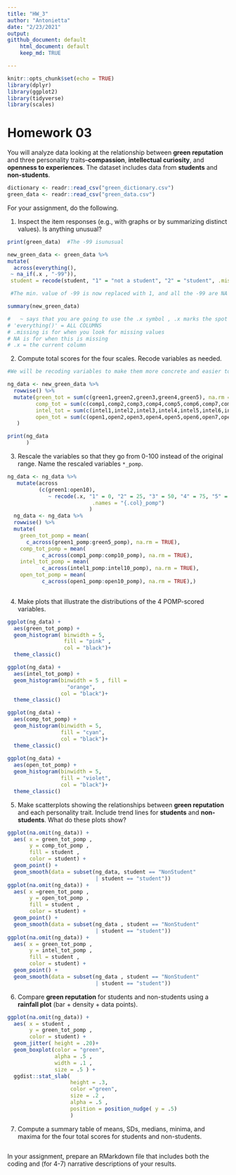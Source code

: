 ```yaml
---
title: "HW_3"
author: "Antonietta"
date: "2/23/2021"
output: 
gitthub_document: default 
    html_document: default 
    keep_md: TRUE

---
```


```r

knitr::opts_chunk$set(echo = TRUE)
library(dplyr) 
library(ggplot2)
library(tidyverse)
library(scales)

```

# Homework 03

You will analyze data looking at the relationship between **green reputation** and three personality traits--**compassion**, **intellectual curiosity**, and **openness to experiences**.
The dataset includes data from **students** and **non-students**.

```r
dictionary <- readr::read_csv("green_dictionary.csv")
green_data <- readr::read_csv("green_data.csv")

``` 

For your assignment, do the following.

  1. Inspect the item responses (e.g., with graphs or by summarizing distinct values). 
     Is anything unusual?
```r
print(green_data)  #The -99 isunusual 

new_green_data <- green_data %>%
mutate(
  across(everything(),
 ~ na_if(.x , "-99")), 
 student = recode(student, "1" = "not a student", "2" = "student", .missing = "Unknown"))

 #The min. value of -99 is now replaced with 1, and all the -99 are NA 

summary(new_green_data) 

#   ~ says that you are going to use the .x symbol , .x marks the spot 
# 'everything()' = ALL COLUMNS 
# .missing is for when you look for missing values 
# NA is for when this is missing 
# .x = the current column 
```


  2. Compute total scores for the four scales. 
     Recode variables as needed.
```r

#We will be recoding variables to make them more concrete and easier to read 

ng_data <- new_green_data %>%
  rowwise() %>% 
  mutate(green_tot = sum(c(green1,green2,green3,green4,green5), na.rm = FALSE),
         comp_tot = sum(c(comp1,comp2,comp3,comp4,comp5,comp6,comp7,comp8,comp9,comp10), na.rm = FALSE),
         intel_tot = sum(c(intel1,intel2,intel3,intel4,intel5,intel6,intel7,intel8,intel9,intel10), na.rm =FALSE),
         open_tot = sum(c(open1,open2,open3,open4,open5,open6,open7,open8,open9,open10), na.rm = FALSE)
   )

print(ng_data
      )

```   


  3. Rescale the variables so that they go from 0-100 instead of the original range.
     Name the rescaled variables `*_pomp`.
```r

ng_data <- ng_data %>% 
   mutate(across
          (c(green1:open10),
             ~ recode(.x, "1" = 0, "2" = 25, "3" = 50, "4" = 75, "5" = 100),
                           .names = "{.col}_pomp")
                          ) 
  ng_data <- ng_data %>% 
  rowwise() %>% 
  mutate(
    green_tot_pomp = mean(
      c_across(green1_pomp:green5_pomp), na.rm = TRUE),
    comp_tot_pomp = mean(
           c_across(comp1_pomp:comp10_pomp), na.rm = TRUE),
    intel_tot_pomp = mean(
           c_across(intel1_pomp:intel10_pomp), na.rm = TRUE),
    open_tot_pomp = mean(
           c_across(open1_pomp:open10_pomp), na.rm = TRUE),)
 
```




  4. Make plots that illustrate the distributions of the 4 POMP-scored variables.

```r
ggplot(ng_data) +
  aes(green_tot_pomp) +
  geom_histogram( binwidth = 5, 
                  fill = "pink" , 
                  col = "black")+
  theme_classic()

ggplot(ng_data) +
  aes(intel_tot_pomp) +
  geom_histogram(binwidth = 5 , fill = 
                   "orange", 
                 col = "black")+
  theme_classic()

ggplot(ng_data) +
  aes(comp_tot_pomp) +
  geom_histogram(binwidth = 5, 
                 fill = "cyan", 
                 col = "black")+
  theme_classic()
  
ggplot(ng_data) +
  aes(open_tot_pomp) +
  geom_histogram(binwidth = 5,
                 fill = "violet", 
                 col = "black")+
  theme_classic()
```  



  5. Make scatterplots showing the relationships between **green reputation** and each personality trait.
     Include trend lines for **students** and **non-students**.
     What do these plots show?
```r

ggplot(na.omit(ng_data)) +
  aes( x = green_tot_pomp ,
       y = comp_tot_pomp ,
       fill = student , 
       color = student) +
  geom_point() +
  geom_smooth(data = subset(ng_data, student == "NonStudent" 
                            | student == "student"))
ggplot(na.omit(ng_data)) +
  aes( x =green_tot_pomp ,
       y = open_tot_pomp ,
       fill = student , 
       color = student) +
  geom_point() +
  geom_smooth(data = subset(ng_data , student == "NonStudent" 
                            | student == "student"))
ggplot(na.omit(ng_data)) +
  aes( x = green_tot_pomp ,
       y = intel_tot_pomp ,
       fill = student , 
       color = student) +
  geom_point() +
  geom_smooth(data = subset(ng_data , student == "NonStudent" 
                            | student == "student"))
```  



  6. Compare **green reputation** for students and non-students using a **rainfall plot** (bar + density + data points).
```r
ggplot(na.omit(ng_data)) +
  aes( x = student , 
       y = green_tot_pomp , 
       color = student) +
  geom_jitter( height = .20)+
  geom_boxplot(color = "green",
               alpha = .5 ,
               width = .1 , 
               size = .5 ) +  
  ggdist::stat_slab(
                    height = .3,
                    color ="green",
                    size = .2 ,
                    alpha = .5 ,
                    position = position_nudge( y = .5)
                    )
```





  7. Compute a summary table of means, SDs, medians, minima, and maxima for the four total scores for students and non-students.
```r

``` 


In your assignment, prepare an RMarkdown file that includes both the coding and (for 4-7) narrative descriptions of your results.
